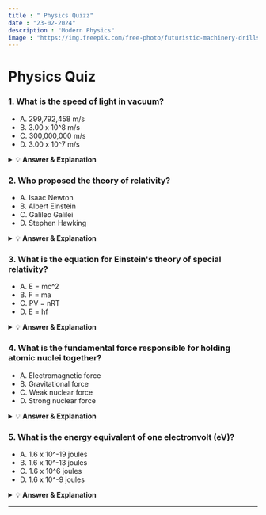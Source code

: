```yaml
---
title : " Physics Quizz"
date : "23-02-2024"
description : "Modern Physics"
image : "https://img.freepik.com/free-photo/futuristic-machinery-drills-natural-gas-outdoors-generated-by-ai_188544-37295.jpg?t=st=1709189304~exp=1709192904~hmac=823bab1341bfbe30875cba983f82634b32a2da4bba9941516f9b4d0e3eee4871&w=1800"
---
```


# Physics Quiz

### 1. What is the speed of light in vacuum?

- A. 299,792,458 m/s
- B. 3.00 x 10^8 m/s
- C. 300,000,000 m/s
- D. 3.00 x 10^7 m/s

<details>
<summary style={{ cursor: 'pointer' }}>💡 <b>Answer & Explanation</b></summary>
 <br />
 
 **Correct Answer:** A. 299,792,458 m/s
 
 The speed of light in vacuum is approximately 299,792,458 meters per second.
 
</details>

### 2. Who proposed the theory of relativity?

- A. Isaac Newton
- B. Albert Einstein
- C. Galileo Galilei
- D. Stephen Hawking

<details>
<summary style={{ cursor: 'pointer' }}>💡 <b>Answer & Explanation</b></summary>
 <br />
 
 **Correct Answer:** B. Albert Einstein
 
 Albert Einstein proposed the theory of relativity in the early 20th century, revolutionizing our understanding of space, time, and gravity.
 
</details>

### 3. What is the equation for Einstein's theory of special relativity?

- A. E = mc^2
- B. F = ma
- C. PV = nRT
- D. E = hf

<details>
<summary style={{ cursor: 'pointer' }}>💡 <b>Answer & Explanation</b></summary>
 <br />
 
 **Correct Answer:** A. E = mc^2
 
 Einstein's theory of special relativity is summarized by the equation E = mc^2, where E represents energy, m represents mass, and c represents the speed of light in vacuum.
 
</details>

### 4. What is the fundamental force responsible for holding atomic nuclei together?

- A. Electromagnetic force
- B. Gravitational force
- C. Weak nuclear force
- D. Strong nuclear force

<details>
<summary style={{ cursor: 'pointer' }}>💡 <b>Answer & Explanation</b></summary>
 <br />
 
 **Correct Answer:** D. Strong nuclear force
 
 The strong nuclear force is responsible for holding atomic nuclei together by overcoming the electrostatic repulsion between positively charged protons.
 
</details>

### 5. What is the energy equivalent of one electronvolt (eV)?

- A. 1.6 x 10^-19 joules
- B. 1.6 x 10^-13 joules
- C. 1.6 x 10^6 joules
- D. 1.6 x 10^-9 joules

<details>
<summary style={{ cursor: 'pointer' }}>💡 <b>Answer & Explanation</b></summary>
 <br />
 
 **Correct Answer:** A. 1.6 x 10^-19 joules
 
 One electronvolt (eV) is equivalent to approximately 1.6 x 10^-19 joules.
 
</details>

---